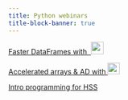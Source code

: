```yaml
---
title: Python webinars
title-block-banner: true
---
```


:::{layout="[5, 5, 5, -5]"}

:::{.card .mb-3}

:::{.card-body2}

[Faster DataFrames with &nbsp;![](img/logo_polars.png){width="1.8em" fig-alt="noshadow"}](wb_polars.qmd){.card-title-ws .stretched-link}
:::

:::

:::{.card .mb-3}

:::{.card-body2}

[Accelerated arrays & AD with ![](img/logo_jax.png){width="1.7em" fig-alt="noshadow"}](wb_jax.qmd){.card-title-ws .stretched-link}
:::

:::

:::{.card .mb-3}

:::{.card-body2}

[Intro programming for HSS](wb_hss_prog.qmd){.card-title-ws .stretched-link}
:::

:::

:::
